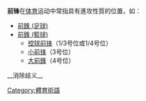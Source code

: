 '''前锋'''在[[体育|体育]]运动中常指具有進攻性質的位置，如：

* [[前鋒_(足球)|前鋒 (足球)]]
* [[前鋒_(籃球)|前鋒 (籃球)]]
** [[控球前锋|控球前锋]]（1/3号位或1/4号位）
** [[小前锋|小前锋]]（3号位）
** [[大前鋒|大前鋒]]（4号位）

{{disambig|cat=二字消歧义}}

[[Category:體育術語|Category:體育術語]]

__消除歧义__